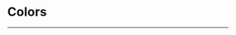 
<Meta title="Theme/Colors" component={Colors}/>

# Colors
---
<Preview>
  <Story name="Text">
    <Colors title={"Text"} rows={[
      {
        blocks: [
          {
            color: 'textHeadings',
            name: 'Headings',
            tint: 'Deep 100',
            w: 'full',
            h: 48,
          }
        ]
      },
      {
        w: '1/7',
        h: 28,
        blocks: [
          {
            color: 'textBody',
            name: 'Body',
            tint: 'Deep 75',
          },
          {
            color: 'textCaption',
            name: 'Caption',
            tint: 'Deep 60',
          },
          {
            color: 'textDisabled',
            name: 'Disabled',
            tint: 'Deep 55',
          },
          {
            color: 'textPlaceHolder',
            name: 'Place holder',
            tint: 'Deep 50',
          },
          {
            color: 'textLink',
            name: 'Link',
            tint: 'Theme 9 text',
          },
          {
            color: 'textHover',
            name: 'Hover',
            tint: 'Theme 10',
          },
          {
            color: 'textError',
            name: 'Error',
            tint: 'Red 9',
          },
        ]
      },
    ]}/>
  </Story>
</Preview>

<Preview>
  <Story name="Surface">
    <Colors title={"Surface"} rows={[
      {
        blocks: [
          {
            color: 'surfaceBg',
            name: 'Background',
            tint: 'Deep 2',
            text: 'black',
            w: 'full',
            h: 48,
          }
        ]
      },
      {
        w: '1/2',
        h: 28,
        text: 'black',
        blocks: [
          {
            color: 'surfaceIconBg',
            name: 'Icon bg',
            tint: 'Deep 5',
          },
          {
            color: 'surfaceOutline',
            name: 'Outline',
            tint: 'Deep 10',
          },
        ]
      },
    ]}/>
  </Story>
</Preview>

<Preview>
  <Story name="Theme">
    <Colors title={"Theme"} rows={[
      {
        blocks: [
          {
            color: 'themeButtonBg',
            name: 'Button background',
            tint: 'Theme 9',
            w: 'full',
            h: 48,
          }
        ]
      },
      {
        w: '1/4',
        h: 28,
        blocks: [
          {
            color: 'themeHover',
            name: 'Hover',
            tint: 'Theme 10',
          },
          {
            color: 'themePressed',
            name: 'Pressed',
            tint: 'Theme 11',
          },
          {
            color: 'themeDark',
            name: 'Dark',
            tint: 'Theme 13',
          },
          {
            color: 'themeLight',
            name: 'Light',
            tint: 'Theme 2',
            text: 'gray-600'
          },
        ]
      },
    ]}/>
  </Story>
</Preview>

<Preview>
  <Story name="Form">
    <Colors title={"Form"} rows={[
      {
        w: '1/2',
        h: 48,
        blocks: [
          {
            color: 'formBorder',
            name: 'Border',
            tint: 'Deep 50',
          },
          {
            color: 'formHoverBorder',
            name: 'Hover Border',
            tint: 'Deep 70',
          }
        ]
      },
      {
        w: '1/4',
        h: 28,
        blocks: [
          {
            color: 'formReadOnly',
            name: 'Reed Only',
            tint: 'Deep 5',
            text: 'gray-600',
          },
          {
            color: 'formDisabled',
            name: 'Disabled',
            tint: 'Deep 10',
            text: 'gray-600',
          },
          {
            color: 'formActive',
            name: 'Active',
            tint: 'Deep 8',
          },
          {
            color: 'formError',
            name: 'Error',
            tint: 'Red 8',
          },
        ]
      },
    ]}/>
  </Story>
</Preview>

<Preview>
  <Story name="Success">
    <Colors title={"Success"} rows={[
      {
        h: 28,
        w: '1/2',
        text: 'black',
        blocks: [
          {
            color: 'successBackground',
            name: '',
            tint: '',
          },
          {
            color: 'successOutline',
            name: 'Outline',
            tint: 'Green 3',
          }
        ]
      },
      {
        h: 28,
        w: '1/2',
        text: 'black',
        blocks: [
          {
            color: 'successBackground',
            name: 'Background',
            tint: 'Green 1',
          },
          {
            color: 'successIcon',
            name: 'Icon',
            tint: 'Green 8',
          }
        ]
      },{
        h: 28,
        w: '1/2',
        text: 'black',
        blocks: [
          {
            color: 'successLight',
            name: 'Light',
            tint: 'Green 3',
          },
          {
            color: 'successDark',
            name: 'Dark',
            tint: 'Green 13',
            text: 'white',
          }
        ]
      },
    ]}/>
  </Story>
</Preview>

<Preview>
  <Story name="Warning">
    <Colors title={"Warning"} rows={[
      {
        h: 28,
        w: '1/2',
        text: 'black',
        blocks: [
          {
            color: 'warningBackground',
            name: '',
            tint: '',
          },
          {
            color: 'warningOutline',
            name: 'Outline',
            tint: 'Yellow 3',
          }
        ]
      },
      {
        h: 28,
        w: '1/2',
        text: 'black',
        blocks: [
          {
            color: 'warningBackground',
            name: 'Background',
            tint: 'Yellow 1',
          },
          {
            color: 'warningIcon',
            name: 'Icon',
            tint: 'Yellow 8',
          }
        ]
      },{
        h: 28,
        w: '1/2',
        text: 'black',
        blocks: [
          {
            color: 'warningLight',
            name: 'Light',
            tint: 'Yellow 3',
          },
          {
            color: 'warningDark',
            name: 'Dark',
            tint: 'Yellow 13',
            text: 'white',
          }
        ]
      },
    ]}/>
  </Story>
</Preview>

<Preview>
  <Story name="Danger">
    <Colors title={"Danger"} rows={[
      {
        h: 28,
        w: '1/2',
        text: 'black',
        blocks: [
          {
            color: 'dangerBackground',
            name: '',
            tint: '',
          },
          {
            color: 'dangerOutline',
            name: 'Outline',
            tint: 'Red 3',
          }
        ]
      },
      {
        h: 28,
        w: '1/2',
        text: 'black',
        blocks: [
          {
            color: 'dangerBackground',
            name: 'Background',
            tint: 'Red 1',
          },
          {
            color: 'dangerIcon',
            name: 'Icon',
            tint: 'Red 8',
            text: 'white',
          }
        ]
      },{
        h: 28,
        w: '1/2',
        text: 'black',
        blocks: [
          {
            color: 'dangerLight',
            name: 'Light',
            tint: 'Red 3',
          },
          {
            color: 'dangerDark',
            name: 'Dark',
            tint: 'Red 13',
            text: 'white',
          }
        ]
      },
    ]}/>
  </Story>
</Preview>

<Preview>
  <Story name="Info">
    <Colors title={"Info"} rows={[
      {
        h: 28,
        w: '1/2',
        text: 'black',
        blocks: [
          {
            color: 'infoBackground',
            name: '',
            tint: '',
          },
          {
            color: 'infoOutline',
            name: 'Outline',
            tint: 'Blue 3',
          }
        ]
      },
      {
        h: 28,
        w: '1/2',
        text: 'black',
        blocks: [
          {
            color: 'infoBackground',
            name: 'Background',
            tint: 'Blue 1',
          },
          {
            color: 'infoIcon',
            name: 'Icon',
            tint: 'Blue 8',
            text: 'white',
          }
        ]
      },{
        h: 28,
        w: '1/2',
        text: 'black',
        blocks: [
          {
            color: 'infoLight',
            name: 'Light',
            tint: 'Blue 3',
          },
          {
            color: 'infoDark',
            name: 'Dark',
            tint: 'Blue 13',
            text: 'white',
          }
        ]
      },
    ]}/>
  </Story>
</Preview>